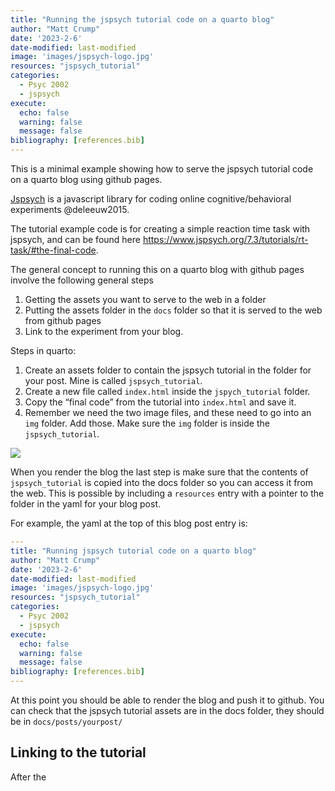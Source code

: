 ```yaml
---
title: "Running the jspsych tutorial code on a quarto blog"
author: "Matt Crump"
date: '2023-2-6'
date-modified: last-modified
image: 'images/jspsych-logo.jpg'
resources: "jspsych_tutorial"
categories:
  - Psyc 2002
  - jspsych
execute:
  echo: false
  warning: false
  message: false
bibliography: [references.bib]
---
```


This is a minimal example showing how to serve the jspsych tutorial code on a quarto blog using github pages.

[Jspsych](https://www.jspsych.org/7.3/) is a javascript library for coding online cognitive/behavioral experiments @deleeuw2015.

The tutorial example code is for creating a simple reaction time task with jspsych, and can be found here <https://www.jspsych.org/7.3/tutorials/rt-task/#the-final-code>.

The general concept to running this on a quarto blog with github pages involve the following general steps

1.  Getting the assets you want to serve to the web in a folder
2.  Putting the assets folder in the `docs` folder so that it is served to the web from github pages
3.  Link to the experiment from your blog.

Steps in quarto:

1.  Create an assets folder to contain the jspsych tutorial in the folder for your post. Mine is called `jspsych_tutorial`.
2.  Create a new file called `index.html` inside the `jspych_tutorial` folder.
3.  Copy the "final code" from the tutorial into `index.html` and save it.
4.  Remember we need the two image files, and these need to go into an `img` folder. Add those. Make sure the `img` folder is inside the `jspsych_tutorial`.

![](images/Screenshot%202023-02-06%20at%208.33.05%20AM.png)

When you render the blog the last step is make sure that the contents of `jspsych_tutorial` is copied into the docs folder so you can access it from the web. This is possible by including a `resources` entry with a pointer to the folder in the yaml for your blog post. 

For example, the yaml at the top of this blog post entry is:

``` yaml
---
title: "Running jspsych tutorial code on a quarto blog"
author: "Matt Crump"
date: '2023-2-6'
date-modified: last-modified
image: 'images/jspsych-logo.jpg'
resources: "jspsych_tutorial"
categories:
  - Psyc 2002
  - jspsych
execute:
  echo: false
  warning: false
  message: false
bibliography: [references.bib]
---

```

At this point you should be able to render the blog and push it to github. You can check that the jspsych tutorial assets are in the docs folder, they should be in `docs/posts/yourpost/`

## Linking to the tutorial

After the 


